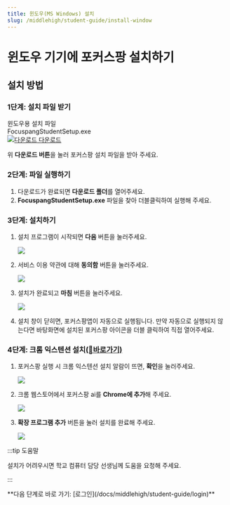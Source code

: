 ```yaml
---
title: 윈도우(MS Windows) 설치
slug: /middlehigh/student-guide/install-window
---
```



# 윈도우 기기에 포커스팡 설치하기

## 설치 방법

### 1단계: 설치 파일 받기

<div class="fp-download-container fp-download-blue">
  <div>
    <div class="fp-download-title">윈도우용 설치 파일</div>
    <div class="fp-download-desc">FocuspangStudentSetup.exe</div>
  </div>
  <a
    class="fp-download-button"
    href="https://obj-g-1.ktcloud.com/focuspang-media/downloads/FocuspangStudentSetup.exe"
  >
    <img
      class="fp-download-icon"
      src="/img/download-white-icon.svg"
      alt="다운로드"
    />
    다운로드
  </a>
</div>

위 **다운로드 버튼**을 눌러 포커스팡 설치 파일을 받아 주세요.

### 2단계: 파일 실행하기

1. 다운로드가 완료되면 **다운로드 폴더**를 열어주세요.
2. **FocuspangStudentSetup.exe** 파일을 찾아 더블클릭하여 실행해 주세요.

### 3단계: 설치하기

1. 설치 프로그램이 시작되면 **다음** 버튼을 눌러주세요.

   <Image src="/img/kr/middlehigh/student/11-01.png" size="md" />

2. 서비스 이용 약관에 대해 **동의함** 버튼을 눌러주세요.

   <Image src="/img/kr/middlehigh/student/11-02.png" size="md" />

3. 설치가 완료되고 **마침** 버튼을 눌러주세요.

   <Image src="/img/kr/middlehigh/student/11-03.png" size="md" />

4. 설치 창이 닫히면, 포커스팡앱이 자동으로 실행됩니다. 만약 자동으로 실행되지 않는다면 바탕화면에 설치된 포커스팡 아이콘을 더블 클릭하여 직접 열어주세요.

### 4단계: 크롬 익스텐션 설치[(🔗바로가기)](https://chromewebstore.google.com/detail/%ED%8F%AC%EC%BB%A4%EC%8A%A4%ED%8C%A1-ai-%EC%9C%88%EB%8F%84%EC%9A%B0%EC%9A%A9/nkcbfkbfngbaebldgenpafgffpgdhibi?hl=ko&utm_source=ext_sidebar)

1. 포커스팡 실행 시 크롬 익스텐션 설치 알람이 뜨면, **확인**을 눌러주세요.

   <Image src="/img/kr/middlehigh/student/11-04.png" size="sm" />

2. 크롬 웹스토어에서 포커스팡 ai를 **Chrome에 추가**해 주세요.

   <Image src="/img/kr/middlehigh/student/11-05.png" size="lg" />

3. **확장 프로그램 추가** 버튼을 눌러 설치를 완료해 주세요.

   <Image src="/img/kr/middlehigh/student/11-06.png" size="sm" />

:::tip 도움말

설치가 어려우시면 학교 컴퓨터 담당 선생님께 도움을 요청해 주세요.

:::

<div class="link-center">
  **다음 단계로 바로 가기: [로그인](/docs/middlehigh/student-guide/login)**
</div>
